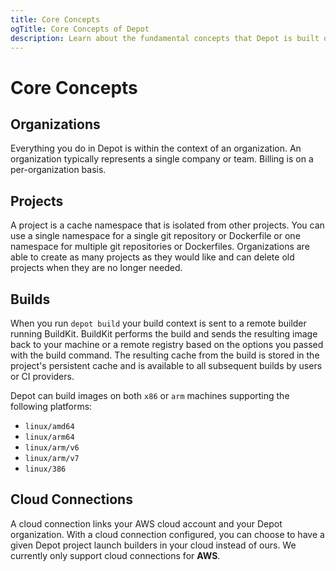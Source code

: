 ```yaml
---
title: Core Concepts
ogTitle: Core Concepts of Depot
description: Learn about the fundamental concepts that Depot is built on for faster Docker image builds.
---
```


# Core Concepts

## Organizations

Everything you do in Depot is within the context of an organization. An organization typically represents a single company or team. Billing is on a per-organization basis.

## Projects

A project is a cache namespace that is isolated from other projects. You can use a single namespace for a single git repository or Dockerfile or one namespace for multiple git repositories or Dockerfiles.
Organizations are able to create as many projects as they would like and can delete old projects when they are no longer needed.

## Builds

When you run `depot build` your build context is sent to a remote builder running BuildKit. BuildKit performs the build and sends the resulting image back to your machine or a remote registry based on the options you passed with the build command. The resulting cache from the build is stored in the project's persistent cache and is available to all subsequent builds by users or CI providers.

Depot can build images on both `x86` or `arm` machines supporting the following platforms:

- `linux/amd64`
- `linux/arm64`
- `linux/arm/v6`
- `linux/arm/v7`
- `linux/386`

## Cloud Connections

A cloud connection links your AWS cloud account and your Depot organization. With a cloud connection configured, you can choose to have a given Depot project launch builders in your cloud instead of ours. We currently only support cloud connections for **AWS**.
